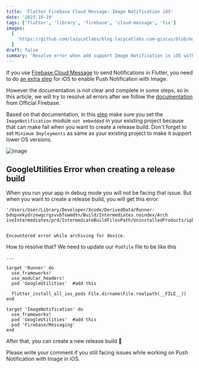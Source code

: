 ```yaml
---
title: 'Flutter Firebase Cloud Message: Image Notification iOS'
date: '2023-10-19'
tags: ['flutter', 'library', 'firebase', 'cloud-message', 'fix']
images:
  [
    'https://github.com/lazycatlabs/blog.lazycatlabs.com-giscus/blob/main/blog-assets/seo-banner/flutter/flutter_error_image_notification.png?raw=true',
  ]
draft: false
summary: 'Resolve error when add support Image Notification in iOS with Firebase Cloud Message'
---
```


If you use [Firebase Cloud Message](https://pub.dev/packages/firebase_messaging) to send Notifications in Flutter, you need to do [an extra step](https://firebase.google.com/docs/cloud-messaging/flutter/receive#display_images_in_notifications_on_ios) for iOS to enable Push Notification with Image.

However the documentation is not clear and complete in some steps, so in this article, we will try to resolve all errors after we follow the [documentation](https://firebase.google.com/docs/cloud-messaging/flutter/receive#display_images_in_notifications_on_ios) from Official Firebase.

Based on that documentation, in this [step](https://firebase.google.com/docs/cloud-messaging/flutter/receive#step_3_-_use_the_extension_helper) make sure you set the `ImageNotification` module `not embedded` in your existing project because that can make fail when you want to create a release build. Don't forget to set `Minimum Deployments` as same as your existing project to make it support lower OS versions.

![image](https://github.com/lazycatlabs/blog.lazycatlabs.com-giscus/blob/main/blog-assets/ImageNotificationError.png?raw=true)

## GoogleUtilities Error when creating a release build

When you run your app in debug mode you will not be facing that issue.
But when you want to create a release build, you will get this error.

```
'/Users/User/Library/Developer/Xcode/DerivedData/Runner-bdnpxekydrzewgcrgsvvbfowmdtn/Build/Intermediates.noindex/Arch
iveIntermediates/prd/IntermediateBuildFilesPath/UninstalledProducts/iphoneos/GoogleUtilities.framework'


Encountered error while archiving for device.

```

How to resolve that?
We need to update our `Podfile` file to be like this

```
...

target 'Runner' do
  use_frameworks!
  use_modular_headers!
  pod 'GoogleUtilities'  #add this

  flutter_install_all_ios_pods File.dirname(File.realpath(__FILE__))
end

target 'ImageNotification' do
  use_frameworks!
  pod 'GoogleUtilities'  #add this
  pod 'Firebase/Messaging'
end
```

After that, you can create a new release build 🎉

Please write your comment if you still facing issues while working on Push Notification with Image in iOS.
